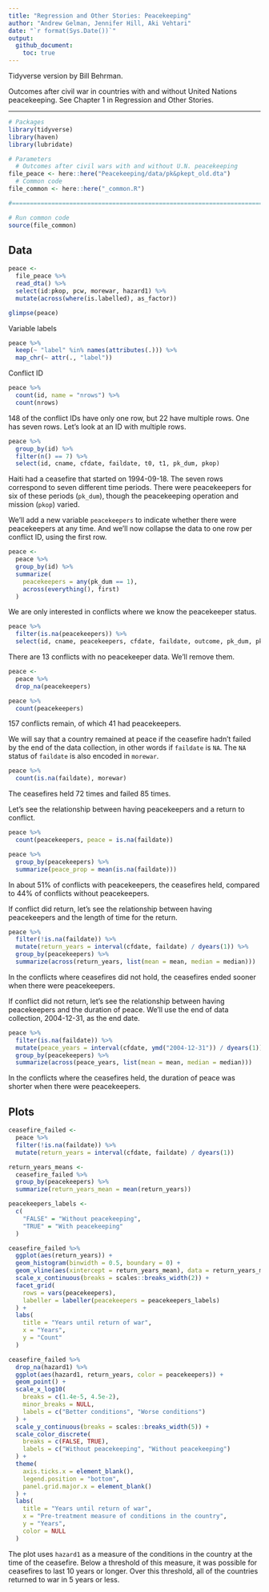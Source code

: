 ```yaml
---
title: "Regression and Other Stories: Peacekeeping"
author: "Andrew Gelman, Jennifer Hill, Aki Vehtari"
date: "`r format(Sys.Date())`"
output:
  github_document:
    toc: true
---
```

Tidyverse version by Bill Behrman.

Outcomes after civil war in countries with and without United
Nations peacekeeping. See Chapter 1 in Regression and Other
Stories.

-------------

```r
# Packages
library(tidyverse)
library(haven)
library(lubridate)

# Parameters
  # Outcomes after civil wars with and without U.N. peacekeeping
file_peace <- here::here("Peacekeeping/data/pk&pkept_old.dta")
  # Common code
file_common <- here::here("_common.R")

#===============================================================================

# Run common code
source(file_common)
```

## Data

```r
peace <- 
  file_peace %>% 
  read_dta() %>% 
  select(id:pkop, pcw, morewar, hazard1) %>% 
  mutate(across(where(is.labelled), as_factor))

glimpse(peace)
```

Variable labels

```r
peace %>% 
  keep(~ "label" %in% names(attributes(.))) %>% 
  map_chr(~ attr(., "label"))
```

Conflict ID

```r
peace %>% 
  count(id, name = "nrows") %>% 
  count(nrows)
```

148 of the conflict IDs have only one row, but 22 have multiple rows. One has seven rows. Let's look at an ID with multiple rows.

```r
peace %>% 
  group_by(id) %>% 
  filter(n() == 7) %>% 
  select(id, cname, cfdate, faildate, t0, t1, pk_dum, pkop)
```

Haiti had a ceasefire that started on 1994-09-18. The seven rows correspond to seven different time periods. There were peacekeepers for six of these periods (`pk_dum`), though the peacekeeping operation and mission (`pkop`) varied.

We'll add a new variable `peacekeepers` to indicate whether there were peacekeepers at any time. And we'll now collapse the data to one row per conflict ID, using the first row. 

```r
peace <- 
  peace %>% 
  group_by(id) %>% 
  summarize(
    peacekeepers = any(pk_dum == 1),
    across(everything(), first)
  )
```

We are only interested in conflicts where we know the peacekeeper status.

```r
peace %>% 
  filter(is.na(peacekeepers)) %>% 
  select(id, cname, peacekeepers, cfdate, faildate, outcome, pk_dum, pkop)
```

There are 13 conflicts with no peacekeeper data. We'll remove them.

```r
peace <- 
  peace %>% 
  drop_na(peacekeepers)

peace %>% 
  count(peacekeepers)
```

157 conflicts remain, of which 41 had peacekeepers.

We will say that a country remained at peace if the ceasefire hadn't failed by the end of the data collection, in other words if `faildate` is `NA`. The `NA` status of `faildate` is also encoded in `morewar`.

```r
peace %>% 
  count(is.na(faildate), morewar)
```

The ceasefires held 72 times and failed 85 times.

Let's see the relationship between having peacekeepers and a return to conflict.

```r
peace %>% 
  count(peacekeepers, peace = is.na(faildate))

peace %>% 
  group_by(peacekeepers) %>% 
  summarize(peace_prop = mean(is.na(faildate)))
```

In about 51% of conflicts with peacekeepers, the ceasefires held, compared to 44% of conflicts without peacekeepers.

If conflict did return, let's see the relationship between having peacekeepers and the length of time for the return.

```r
peace %>% 
  filter(!is.na(faildate)) %>% 
  mutate(return_years = interval(cfdate, faildate) / dyears(1)) %>% 
  group_by(peacekeepers) %>% 
  summarize(across(return_years, list(mean = mean, median = median)))
```

In the conflicts where ceasefires did not hold, the ceasefires ended sooner when there were peacekeepers.

If conflict did not return, let's see the relationship between having peacekeepers and the duration of peace. We'll use the end of data collection, 2004-12-31, as the end date.

```r
peace %>% 
  filter(is.na(faildate)) %>% 
  mutate(peace_years = interval(cfdate, ymd("2004-12-31")) / dyears(1)) %>% 
  group_by(peacekeepers) %>% 
  summarize(across(peace_years, list(mean = mean, median = median)))
```

In the conflicts where the ceasefires held, the duration of peace was shorter when there were peacekeepers.

## Plots

```r
ceasefire_failed <- 
  peace %>% 
  filter(!is.na(faildate)) %>% 
  mutate(return_years = interval(cfdate, faildate) / dyears(1))

return_years_means <- 
  ceasefire_failed %>% 
  group_by(peacekeepers) %>% 
  summarize(return_years_mean = mean(return_years))

peacekeepers_labels <- 
  c(
    "FALSE" = "Without peacekeeping",
    "TRUE" = "With peacekeeping"
  )

ceasefire_failed %>% 
  ggplot(aes(return_years)) +
  geom_histogram(binwidth = 0.5, boundary = 0) +
  geom_vline(aes(xintercept = return_years_mean), data = return_years_means) +
  scale_x_continuous(breaks = scales::breaks_width(2)) +
  facet_grid(
    rows = vars(peacekeepers),
    labeller = labeller(peacekeepers = peacekeepers_labels)
  ) +
  labs(
    title = "Years until return of war",
    x = "Years",
    y = "Count"
  )
```

```r

ceasefire_failed %>% 
  drop_na(hazard1) %>% 
  ggplot(aes(hazard1, return_years, color = peacekeepers)) +
  geom_point() +
  scale_x_log10(
    breaks = c(1.4e-5, 4.5e-2),
    minor_breaks = NULL,
    labels = c("Better conditions", "Worse conditions")
  ) +
  scale_y_continuous(breaks = scales::breaks_width(5)) +
  scale_color_discrete(
    breaks = c(FALSE, TRUE),
    labels = c("Without peacekeeping", "Without peacekeeping")
  ) +
  theme(
    axis.ticks.x = element_blank(),
    legend.position = "bottom",
    panel.grid.major.x = element_blank()
  ) +
  labs(
    title = "Years until return of war",
    x = "Pre-treatment measure of conditions in the country",
    y = "Years",
    color = NULL
  )
```

The plot uses `hazard1` as a measure of the conditions in the country at the time of the ceasefire. Below a threshold of this measure, it was possible for ceasefires to last 10 years or longer. Over this threshold, all of the countries returned to war in 5 years or less.

